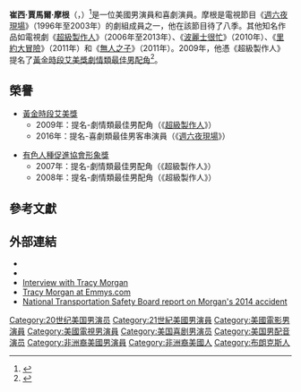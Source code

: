 {{noteTA
|G1=Show
|G2=Movie
|G3=TV
}}
{{Infobox entertainer
| type          = 男演員
| name          = 崔西·摩根
| foreignname   = Tracy Morgan
| image         = Tracy Morgan 7 Shankbone 2009 NYC.jpg
| caption       = 摩根於2009年
| birth_name    = 崔西·賈馬爾·摩根<br>（Tracy Jamal Morgan）
| birth_date    = {{birth date and age|1968|11|10}}
| birth_place   = {{USA}}[[紐約市|紐約市]]，[[布朗克斯|布朗克斯]]
| alma_mater    = 
| occupation    = 演員，喜劇演員
| years_active  = 1992年至今
| genre         = [[音樂劇|音樂劇]]，[[尷尬喜劇|尷尬喜劇]]，[[性格喜劇|性格喜劇]]
| spouse        = {{marriage|Sabina Morgan|1987|2009}}<br>{{marriage|Megan Wollover|2015}}
}}
'''崔西·賈馬爾·摩根'''（{{lang-en|Tracy Jamal Morgan}}，{{bd|1968年|11月10日||}}）<ref name=autogenerated2>{{cite web|url=http://www.tvguide.com/celebrities/tracy-morgan/bio/177572|title=Tracy Morgan Biography |publisher=[[TV_Guide|TVGuide.com]] |accessdate=September 10, 2012 | archivedate= September 6, 2015 | archiveurl = https://web.archive.org/web/20150906160346/http://www.tvguide.com/celebrities/tracy-morgan/bio/177572/ | deadurl=no}}</ref>是一位美國男演員和喜劇演員。摩根是電視節目《[[週六夜現場|週六夜現場]]》（1996年至2003年）的劇組成員之一，他在該節目待了八季。其他知名作品如電視劇《[[超級製作人|超級製作人]]》（2006年至2013年）、《[[波麗士很忙|波麗士很忙]]》（2010年）、《[[里約大冒險|里約大冒險]]》（2011年）和《[[無人之子|無人之子]]》（2011年）。2009年，他憑《超級製作人》提名了[[黃金時段艾美獎劇情類最佳男配角|黃金時段艾美獎劇情類最佳男配角]]<ref>{{cite web|url=http://www.emmys.com/celebrities/tracy-morgan|title=Tracy Morgan Emmy Award Nominee|publisher=emmys.com|accessdate=September 10, 2012|archive-date=2012-11-13|archive-url=https://web.archive.org/web/20121113022118/http://www.emmys.com/celebrities/tracy-morgan|dead-url=no}}</ref>。

==榮譽==
*[[黃金時段艾美獎|黃金時段艾美獎]]
**2009年：提名-劇情類最佳男配角（《[[超級製作人|超級製作人]]》）
**2016年：提名-喜劇類最佳男客串演員（《[[週六夜現場|週六夜現場]]》）

*[[有色人種促進協會形象獎|有色人種促進協會形象獎]]
**2007年：提名-劇情類最佳男配角（《超級製作人》）
**2008年：提名-劇情類最佳男配角（《超級製作人》）

==參考文獻==
{{reflist|30em}}

==外部連結==
{{Commons category|Tracy Morgan}}
* {{Official website}}
* {{IMDb name|605079}}
* [http://aalbc.com/reviews/tracy_morgan.htm Interview with Tracy Morgan] {{Wayback|url=http://aalbc.com/reviews/tracy_morgan.htm |date=20111109121002 }}
* [http://www.emmys.com/celebrities/tracy-morgan Tracy Morgan at Emmys.com] {{Wayback|url=http://www.emmys.com/celebrities/tracy-morgan |date=20121113022118 }}
* [http://www.ntsb.gov/investigations/AccidentReports/Reports/HAR1502.pdf National Transportation Safety Board report on Morgan's 2014 accident] {{Wayback|url=http://www.ntsb.gov/investigations/AccidentReports/Reports/HAR1502.pdf |date=20201018122531 }}

{{Authority control}}

{{DEFAULTSORT:Morgan, Tracy}}
[[Category:20世纪美国男演员|Category:20世纪美国男演员]]
[[Category:21世紀美國男演員|Category:21世紀美國男演員]]
[[Category:美國電影男演員|Category:美國電影男演員]]
[[Category:美國電視男演員|Category:美國電視男演員]]
[[Category:美国喜剧男演员|Category:美国喜剧男演员]]
[[Category:美国男配音演员|Category:美国男配音演员]]
[[Category:非洲裔美國男演員|Category:非洲裔美國男演員]]
[[Category:非洲裔美國人|Category:非洲裔美國人]]
[[Category:布朗克斯人|Category:布朗克斯人]]